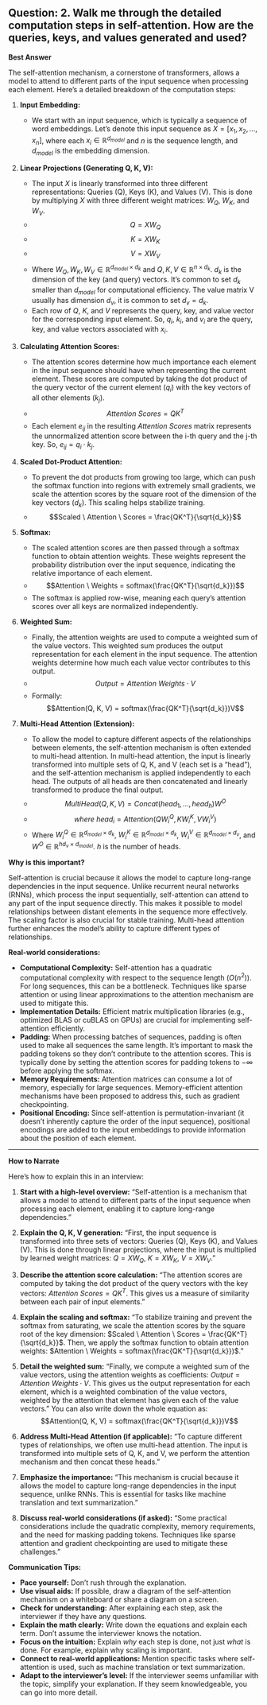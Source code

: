 ## Question: 2. Walk me through the detailed computation steps in self-attention. How are the queries, keys, and values generated and used?

**Best Answer**

The self-attention mechanism, a cornerstone of transformers, allows a model to attend to different parts of the input sequence when processing each element. Here's a detailed breakdown of the computation steps:

1.  **Input Embedding:**

    *   We start with an input sequence, which is typically a sequence of word embeddings. Let's denote this input sequence as $X = [x_1, x_2, ..., x_n]$, where each $x_i \in \mathbb{R}^{d_{model}}$ and $n$ is the sequence length, and $d_{model}$ is the embedding dimension.

2.  **Linear Projections (Generating Q, K, V):**

    *   The input $X$ is linearly transformed into three different representations: Queries (Q), Keys (K), and Values (V). This is done by multiplying $X$ with three different weight matrices: $W_Q$, $W_K$, and $W_V$.
    *   $$Q = XW_Q$$
    *   $$K = XW_K$$
    *   $$V = XW_V$$
    *   Where $W_Q, W_K, W_V \in \mathbb{R}^{d_{model} \times d_k}$ and $Q, K, V \in \mathbb{R}^{n \times d_k}$.  $d_k$ is the dimension of the key (and query) vectors. It's common to set $d_k$ smaller than $d_{model}$ for computational efficiency.  The value matrix V usually has dimension $d_v$, it is common to set $d_v = d_k$.
    *   Each row of $Q$, $K$, and $V$ represents the query, key, and value vector for the corresponding input element.  So, $q_i$, $k_i$, and $v_i$ are the query, key, and value vectors associated with $x_i$.

3.  **Calculating Attention Scores:**

    *   The attention scores determine how much importance each element in the input sequence should have when representing the current element.  These scores are computed by taking the dot product of the query vector of the current element ($q_i$) with the key vectors of all other elements ($k_j$).
    *   $$Attention \ Scores = QK^T$$
    *   Each element $e_{ij}$ in the resulting $Attention \ Scores$ matrix represents the unnormalized attention score between the i-th query and the j-th key. So, $e_{ij} = q_i \cdot k_j$.

4.  **Scaled Dot-Product Attention:**

    *   To prevent the dot products from growing too large, which can push the softmax function into regions with extremely small gradients, we scale the attention scores by the square root of the dimension of the key vectors ($d_k$).  This scaling helps stabilize training.
    *   $$Scaled \ Attention \ Scores = \frac{QK^T}{\sqrt{d_k}}$$

5.  **Softmax:**

    *   The scaled attention scores are then passed through a softmax function to obtain attention weights. These weights represent the probability distribution over the input sequence, indicating the relative importance of each element.
    *   $$Attention \ Weights = softmax(\frac{QK^T}{\sqrt{d_k}})$$
    *   The softmax is applied row-wise, meaning each query's attention scores over all keys are normalized independently.

6.  **Weighted Sum:**

    *   Finally, the attention weights are used to compute a weighted sum of the value vectors.  This weighted sum produces the output representation for each element in the input sequence. The attention weights determine how much each value vector contributes to this output.
    *   $$Output = Attention \ Weights \cdot V$$
    *   Formally:
        $$Attention(Q, K, V) = softmax(\frac{QK^T}{\sqrt{d_k}})V$$

7.  **Multi-Head Attention (Extension):**

    *   To allow the model to capture different aspects of the relationships between elements, the self-attention mechanism is often extended to multi-head attention. In multi-head attention, the input is linearly transformed into multiple sets of Q, K, and V (each set is a "head"), and the self-attention mechanism is applied independently to each head. The outputs of all heads are then concatenated and linearly transformed to produce the final output.
    *   $$MultiHead(Q, K, V) = Concat(head_1, ..., head_h)W^O$$
    *   $$where \ head_i = Attention(QW_i^Q, KW_i^K, VW_i^V)$$
    *   Where $W_i^Q \in \mathbb{R}^{d_{model} \times d_k}$, $W_i^K \in \mathbb{R}^{d_{model} \times d_k}$, $W_i^V \in \mathbb{R}^{d_{model} \times d_v}$, and $W^O \in \mathbb{R}^{hd_v \times d_{model}}$. $h$ is the number of heads.

**Why is this important?**

Self-attention is crucial because it allows the model to capture long-range dependencies in the input sequence. Unlike recurrent neural networks (RNNs), which process the input sequentially, self-attention can attend to any part of the input sequence directly. This makes it possible to model relationships between distant elements in the sequence more effectively. The scaling factor is also crucial for stable training. Multi-head attention further enhances the model's ability to capture different types of relationships.

**Real-world considerations:**

*   **Computational Complexity:**  Self-attention has a quadratic computational complexity with respect to the sequence length ($O(n^2)$).  For long sequences, this can be a bottleneck.  Techniques like sparse attention or using linear approximations to the attention mechanism are used to mitigate this.
*   **Implementation Details:** Efficient matrix multiplication libraries (e.g., optimized BLAS or cuBLAS on GPUs) are crucial for implementing self-attention efficiently.
*   **Padding:** When processing batches of sequences, padding is often used to make all sequences the same length.  It's important to mask the padding tokens so they don't contribute to the attention scores.  This is typically done by setting the attention scores for padding tokens to $-\infty$ before applying the softmax.
*   **Memory Requirements:** Attention matrices can consume a lot of memory, especially for large sequences. Memory-efficient attention mechanisms have been proposed to address this, such as gradient checkpointing.
*   **Positional Encoding:** Since self-attention is permutation-invariant (it doesn't inherently capture the order of the input sequence), positional encodings are added to the input embeddings to provide information about the position of each element.

---

**How to Narrate**

Here's how to explain this in an interview:

1.  **Start with a high-level overview:**  "Self-attention is a mechanism that allows a model to attend to different parts of the input sequence when processing each element, enabling it to capture long-range dependencies."

2.  **Explain the Q, K, V generation:** "First, the input sequence is transformed into three sets of vectors: Queries (Q), Keys (K), and Values (V). This is done through linear projections, where the input is multiplied by learned weight matrices:  $Q = XW_Q$, $K = XW_K$, $V = XW_V$."

3.  **Describe the attention score calculation:** "The attention scores are computed by taking the dot product of the query vectors with the key vectors: $Attention \ Scores = QK^T$. This gives us a measure of similarity between each pair of input elements."

4.  **Explain the scaling and softmax:**  "To stabilize training and prevent the softmax from saturating, we scale the attention scores by the square root of the key dimension: $Scaled \ Attention \ Scores = \frac{QK^T}{\sqrt{d_k}}$. Then, we apply the softmax function to obtain attention weights: $Attention \ Weights = softmax(\frac{QK^T}{\sqrt{d_k}})$."

5.  **Detail the weighted sum:** "Finally, we compute a weighted sum of the value vectors, using the attention weights as coefficients: $Output = Attention \ Weights \cdot V$. This gives us the output representation for each element, which is a weighted combination of the value vectors, weighted by the attention that element has given each of the value vectors." You can also write down the whole equation as: $$Attention(Q, K, V) = softmax(\frac{QK^T}{\sqrt{d_k}})V$$

6.  **Address Multi-Head Attention (if applicable):** "To capture different types of relationships, we often use multi-head attention.  The input is transformed into multiple sets of Q, K, and V, we perform the attention mechanism and then concat these heads."

7.  **Emphasize the importance:** "This mechanism is crucial because it allows the model to capture long-range dependencies in the input sequence, unlike RNNs. This is essential for tasks like machine translation and text summarization."

8.  **Discuss real-world considerations (if asked):**  "Some practical considerations include the quadratic complexity, memory requirements, and the need for masking padding tokens. Techniques like sparse attention and gradient checkpointing are used to mitigate these challenges."

**Communication Tips:**

*   **Pace yourself:** Don't rush through the explanation.
*   **Use visual aids:** If possible, draw a diagram of the self-attention mechanism on a whiteboard or share a diagram on a screen.
*   **Check for understanding:** After explaining each step, ask the interviewer if they have any questions.
*   **Explain the math clearly:** Write down the equations and explain each term. Don't assume the interviewer knows the notation.
*   **Focus on the intuition:** Explain *why* each step is done, not just *what* is done. For example, explain why scaling is important.
*   **Connect to real-world applications:** Mention specific tasks where self-attention is used, such as machine translation or text summarization.
*   **Adapt to the interviewer's level:** If the interviewer seems unfamiliar with the topic, simplify your explanation. If they seem knowledgeable, you can go into more detail.
